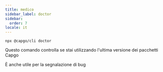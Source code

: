 ```yaml
---
title: medico
sidebar_label: doctor
sidebar:
  order: 7
locale: it
---
```


`npx @capgo/cli doctor`

Questo comando controlla se stai utilizzando l'ultima versione dei pacchetti Capgo

È anche utile per la segnalazione di bug
